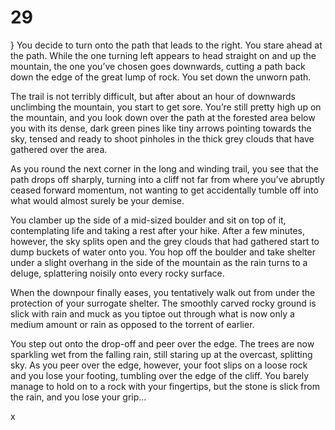 # 29 {#sec-29}
}
You decide to turn onto the path that leads to the right.
You stare ahead at the path. While the one turning left appears to head straight on and up the mountain, the one you’ve chosen goes downwards, cutting a path back down the edge of the great lump of rock. You set down the unworn path.

The trail is not terribly difficult, but after about an hour of downwards unclimbing the mountain, you start to get sore. You’re still pretty high up on the mountain, and you look down over the path at the forested area below you with its dense, dark green pines like tiny arrows pointing towards the sky, tensed and ready to shoot pinholes in the thick grey clouds that have gathered over the area. 

As you round the next corner in the long and winding trail, you see that the path drops off sharply, turning into a cliff not far from where you’ve abruptly ceased forward momentum, not wanting to get accidentally tumble off into what would almost surely be your demise.

You clamber up the side of a mid-sized boulder and sit on top of it, contemplating life and taking a rest after your hike. After a few minutes, however, the sky splits open and the grey clouds that had gathered start to dump buckets of water onto you. You hop off the boulder and take shelter under a slight overhang in the side of the mountain as the rain turns to a deluge, splattering noisily onto every rocky surface. 

When the downpour finally eases, you tentatively walk out from under the protection of your surrogate shelter. The smoothly carved rocky ground is slick with rain and muck as you tiptoe out through what is now only a medium amount or rain as opposed to the torrent of earlier.

You step out onto the drop-off and peer over the edge. The trees are now sparkling wet from the falling rain, still staring up at the overcast, splitting sky. As you peer over the edge, however, your foot slips on a loose rock and you lose your footing, tumbling over the edge of the cliff. You barely manage to hold on to a rock with your fingertips, but the stone is slick from the rain, and you lose your grip...

x

